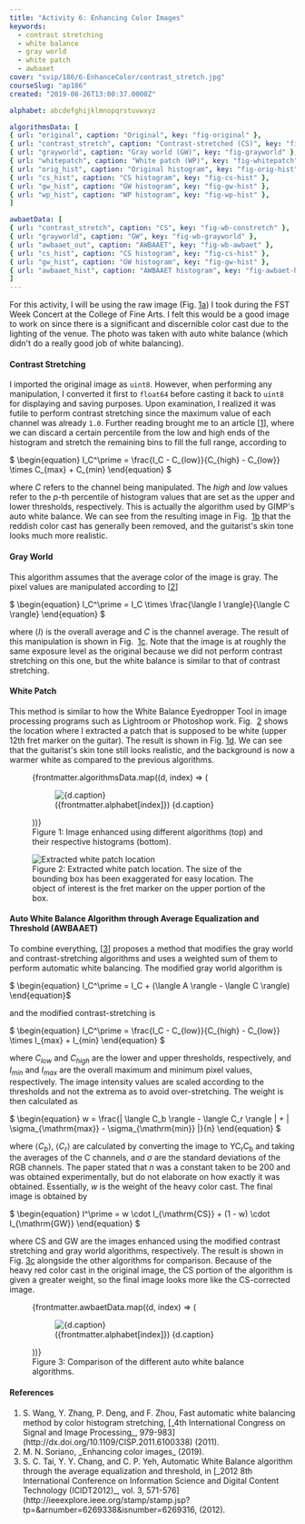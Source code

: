 ```yaml
---
title: "Activity 6: Enhancing Color Images"
keywords:
  - contrast stretching
  - white balance
  - gray world
  - white patch
  - awbaaet
cover: "svip/186/6-EnhanceColor/contrast_stretch.jpg"
courseSlug: "ap186"
created: "2019-08-26T13:00:37.0000Z"

alphabet: abcdefghijklmnopqrstuvwxyz

algorithmsData: [
{ url: "original", caption: "Original", key: "fig-original" },
{ url: "contrast_stretch", caption: "Contrast-stretched (CS)", key: "fig-constretch" },
{ url: "grayworld", caption: "Gray world (GW)", key: "fig-grayworld" },
{ url: "whitepatch", caption: "White patch (WP)", key: "fig-whitepatch" },
{ url: "orig_hist", caption: "Original histogram", key: "fig-orig-hist" },
{ url: "cs_hist", caption: "CS histogram", key: "fig-cs-hist" },
{ url: "gw_hist", caption: "GW histogram", key: "fig-gw-hist" },
{ url: "wp_hist", caption: "WP histogram", key: "fig-wp-hist" },
]

awbaetData: [
{ url: "contrast_stretch", caption: "CS", key: "fig-wb-constretch" },
{ url: "grayworld", caption: "GW", key: "fig-wb-grayworld" },
{ url: "awbaaet_out", caption: "AWBAAET", key: "fig-wb-awbaet" },
{ url: "cs_hist", caption: "CS histogram", key: "fig-cs-hist" },
{ url: "gw_hist", caption: "GW histogram", key: "fig-gw-hist" },
{ url: "awbaaet_hist", caption: "AWBAAET histogram", key: "fig-awbaet-hist" },
]
---
```



For this activity, I will be using the raw image (Fig. [1a](#fig-original)) I took during the
FST Week Concert at the College of Fine Arts. I felt this would be a good image to work on since there is a
significant and discernible color cast due to the lighting of the venue. The photo was taken with auto white
balance (which didn't do a really good job of white balancing).

#### Contrast Stretching

I imported the original image as <code>uint8</code>. However, when performing
any manipulation, I converted it first to <code>float64</code> before casting
it back to <code>uint8</code> for displaying and saving purposes. Upon
examination, I realized it was futile to perform contrast stretching since the
maximum value of each channel was already <code>1.0</code>. Further reading
brought me to an article [[1](#Wang2011)], where we can discard a certain percentile
from the low and high ends of the histogram
and stretch the remaining bins to fill the full range, according to

<span id="eq-constretch" className="mx-auto">
  $
  \begin{equation}
    I_C^\prime = \frac{I_C - C_{low}}{C_{high} - C_{low}} \times C_{max} + C_{min}
    \end{equation}
    $
</span>

where $C$ refers to the channel being manipulated.
The _high_ and _low_ values refer to the $p$-th percentile of histogram values that are set as the upper and lower
thresholds, respectively. This is actually the algorithm used by GIMP's auto
white balance. We can see from the resulting image in Fig.&nbsp;
[1b](#fig-constretch) that the reddish color cast has generally been
removed, and the guitarist's skin tone looks much more realistic.

#### Gray World

This algorithm assumes that the average color of the image is gray. The pixel
values are manipulated according to [[2](#Soriano2019)]

<span id="eq-grayworld" className="math-container">
  $
  \begin{equation}
    I_C^\prime = I_C \times \frac{\langle I \rangle}{\langle C \rangle}
    \end{equation}
    $
</span>

where $\langle I \rangle$ is the overall
average and $C$ is the
channel average. The result of this manipulation is shown in Fig.&nbsp;
[1c](#fig-grayworld). Note that the image is at roughly the same exposure
level as the original because we did not perform contrast stretching on this one,
but the white balance is similar to that of contrast stretching.

#### White Patch

This method is similar to how the White Balance Eyedropper Tool in image
processing programs such as Lightroom or Photoshop work. Fig.&nbsp;
[2](#fig-patch) shows the location where I extracted a patch that is
supposed to be white (upper 12th fret marker on the guitar). The result is shown
in Fig. [1d](#fig-whitepatch). We can see that the guitarist's skin tone
still looks realistic, and the background is now a warmer white as compared to
the previous algorithms.

<figure id="fig-enhance" class="container grid grid-cols-4 gap-4">
  {frontmatter.algorithmsData.map((d, index) => (
    <figure id={d.key}>
      <img
        src={buildCldUrl(`svip/186/6-EnhanceColor/${d.url}`)}
        alt={d.caption}
      />
      <figcaption class="text-center">
        ({frontmatter.alphabet[index]}) {d.caption}
      </figcaption>
    </figure>
  ))}
  <figcaption class="col-span-4 text-center">
    Figure 1: Image enhanced using different algorithms (top) and their
    respective histograms (bottom).
  </figcaption>
</figure>

<figure class="figure">
  <img
    src={buildCldUrl("svip/186/6-EnhanceColor/patch")}
    alt="Extracted white patch location"
  />
  <figcaption class="text-center">
    Figure 2: Extracted white patch location. The size of the bounding box has
    been exaggerated for easy location. The object of interest is the fret
    marker on the upper portion of the box.
  </figcaption>
</figure>

#### Auto White Balance Algorithm through Average Equalization and Threshold (AWBAAET)

To combine everything, [[3](#Tai2012)]
proposes a method that modifies the gray world and contrast-stretching
algorithms and uses a weighted sum of them to perform automatic white
balancing. The modified gray world algorithm is

<span id="eq-grayworld-mod" className="math-container">
  $ \begin{equation}
  I_C^\prime = I_C + (\langle A \rangle - \langle C \rangle) \end{equation}$
</span>

and the modified contrast-stretching is

<span id="eq-constretch-mod" className="math-container">
    $
    \begin{equation}
    I_C^\prime = \frac{I_C - C_{low}}{C_{high} - C_{low}} \times I_{max} + I_{min}
    \end{equation}
    $
  </span>

where $C_{low}$ and $C_{high}$ are the lower and upper
thresholds, respectively, and $I_{min}$ and $I_{max}$ are the overall maximum and
minimum pixel values, respectively. The image intensity values are scaled
according to the thresholds and not the extrema as to avoid over-stretching.
The weight is then calculated as

<span id="eq-weight" className="math-container">
    $
    \begin{equation}
    w = \frac{| \langle C_b \rangle - \langle C_r \rangle | + | \sigma_{\mathrm{max}} - \sigma_{\mathrm{min}} |}{n}
    \end{equation}
    $
  </span>

where $\langle C_b \rangle$, $\langle C_r \rangle$
are calculated by converting the image to YC<sub>r</sub>C<sub>b</sub> and
taking the averages of the C channels, and $\sigma$ are the standard deviations of the
RGB channels. The paper stated that $n$ was
a constant taken to be 200 and was obtained experimentally, but do not
elaborate on how exactly it was obtained. Essentially, $w$ is the weight of the heavy color cast.
The final image is obtained by

<span id="eq-weight" className="math-container">
    $
    \begin{equation}
    I^\prime = w \cdot I_{\mathrm{CS}} + (1 - w) \cdot I_{\mathrm{GW}}
    \end{equation}
    $
  </span>

where $\textrm{CS}$ and $\textrm{GW}$ are the images enhanced
using the modified contrast stretching and gray world algorithms,
respectively. The result is shown in Fig. [3c](#fig-awbaet)
alongside the other algorithms for comparison. Because
of the heavy red color cast in the original image, the CS portion of the algorithm
is given a greater weight, so the final image looks more like the CS-corrected
image.

<figure id="fig-awbaet" class="container grid grid-cols-3 gap-4">
  {frontmatter.awbaetData.map((d, index) => (
    <figure id={d.key}>
      <img
        src={buildCldUrl(`svip/186/6-EnhanceColor/${d.url}`)}
        alt={d.caption}
      />
      <figcaption class="text-center">
        ({frontmatter.alphabet[index]}) {d.caption}
      </figcaption>
    </figure>
  ))}
  <figcaption class="col-span-3 text-center">
    Figure 3: Comparison of the different auto white balance algorithms.
  </figcaption>
</figure>

#### References

<ol className="reference">
  <li id="#Wang2011">
    S. Wang, Y. Zhang, P. Deng, and F. Zhou, Fast automatic white balancing
    method by color histogram stretching, [_4th International Congress on Signal
    and Image Processing_, 979-983](http://dx.doi.org/10.1109/CISP.2011.6100338)
    (2011).
  </li>
  <li id="Soriano2019">M. N. Soriano, _Enhancing color images_ (2019).</li>
  <li id="Tai2012">
    S. C. Tai, Y. Y. Chang, and C. P. Yeh, Automatic White Balance algorithm
    through the average equalization and threshold, in [_2012 8th International
    Conference on Information Science and Digital Content Technology
    (ICIDT2012)_, vol. 3,
    571-576](http://ieeexplore.ieee.org/stamp/stamp.jsp?tp=&arnumber=6269338&isnumber=6269316,
    (2012).
  </li>
</ol>

